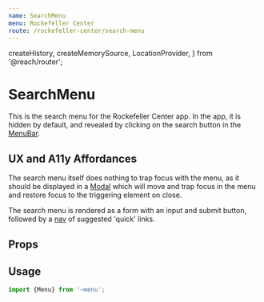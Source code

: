 ```yaml
---
name: SearchMenu
menu: Rockefeller Center
route: /rockefeller-center/search-menu
---
```


  createHistory,
  createMemorySource,
  LocationProvider,
} from '@reach/router';

# SearchMenu

This is the search menu for the Rockefeller Center app. In the app,
it is hidden by default, and revealed by clicking on the search button
in the [MenuBar].

## UX and A11y Affordances

The search menu itself does nothing to trap focus with the menu,
as it should be displayed in a [Modal] which will move and trap focus
in the menu and restore focus to the triggering element on close.

The search menu is rendered as a form with an input and submit button,
followed by a [nav] of suggested 'quick' links.

## Props

<Props of={SearchMenu} />

## Usage

```ts
import {Menu} from '~menu';
```

<Playground>
  <LocationProvider route="/" history={createHistory(createMemorySource('/'))}>
    <SearchMenu
      to="#"
      suggestions={[
        {label: 'Top of the Rock', to: '#'},
        {label: 'Christmas Tree', to: '#'},
        {label: 'Top of the Rock', to: '#'},
        {label: 'Christmas Tree', to: '#'},
        {label: 'Top of the Rock', to: '#'},
        {label: 'Christmas Tree', to: '#'},
      ]}
    />
  </LocationProvider>
</Playground>

[menubar]: /rockefeller-center/menu-bar
[modal]: /components/layers#modal
[nav]: https://developer.mozilla.org/en-US/docs/Web/HTML/Element/nav
